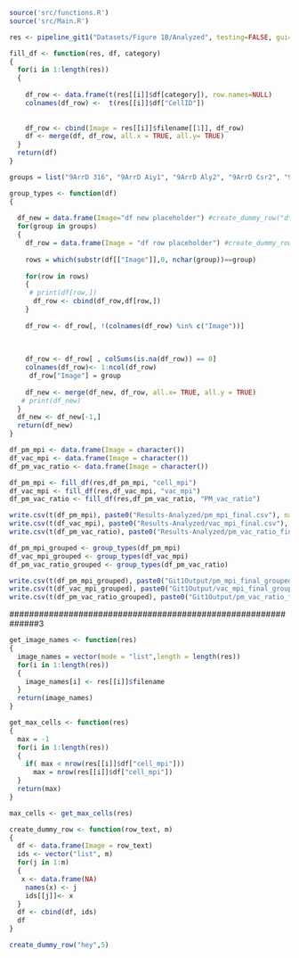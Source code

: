 
```r
source('src/functions.R')
source('src/Main.R')
```


```r
res <- pipeline_git1("Datasets/Figure 1B/Analyzed", testing=FALSE, gui=FALSE, progress=NULL)
```

```r
fill_df <- function(res, df, category)
{
  for(i in 1:length(res))
  {
    
    df_row <- data.frame(t(res[[i]]$df[category]), row.names=NULL)
    colnames(df_row) <-  t(res[[i]]$df["CellID"])
    
    
    df_row <- cbind(Image = res[[i]]$filename[[1]], df_row)
    df <- merge(df, df_row, all.x = TRUE, all.y= TRUE)
  }
  return(df)
}
```



```r
groups = list("9ArrD 316", "9ArrD Aiy1", "9ArrD Aly2", "9ArrD Csr2", "9ArrD Ecm21", "9ArrD Ldb19", "9ArrD Rod1", "9ArrD Rog3", "9ArrD Ylr392c", "9ArrDYgr068c", "WT 316")
```



```r
group_types <- function(df)
{
    
  df_new = data.frame(Image="df new placeholder") #create_dummy_row("df new placeholder", get_max_cells(res))
  for(group in groups)
  {
    df_row = data.frame(Image = "df row placeholder") #create_dummy_row("df row placeholder", get_max_cells(res))
    
    rows = which(substr(df[["Image"]],0, nchar(group))==group)
  
    for(row in rows)
    {
     # print(df[row,])
      df_row <- cbind(df_row,df[row,])
    }
    
    df_row <- df_row[, !(colnames(df_row) %in% c("Image"))]
    
    
   
    df_row <- df_row[ , colSums(is.na(df_row)) == 0]
    colnames(df_row)<- 1:ncol(df_row)
     df_row["Image"] = group
      
    df_new <- merge(df_new, df_row, all.x= TRUE, all.y = TRUE)
   # print(df_new)
  }
  df_new <- df_new[-1,]
  return(df_new)
}
```

```r
df_pm_mpi <- data.frame(Image = character())
df_vac_mpi <- data.frame(Image = character())
df_pm_vac_ratio <- data.frame(Image = character())

```







```r
df_pm_mpi <- fill_df(res,df_pm_mpi, "cell_mpi")
df_vac_mpi <- fill_df(res,df_vac_mpi, "vac_mpi")
df_pm_vac_ratio <- fill_df(res,df_pm_vac_ratio, "PM_vac_ratio")
```

```r

write.csv(t(df_pm_mpi), paste0("Results-Analyzed/pm_mpi_final.csv"), na = "", row.names = FALSE)
write.csv(t(df_vac_mpi), paste0("Results-Analyzed/vac_mpi_final.csv"), na = "", row.names = FALSE)
write.csv(t(df_pm_vac_ratio), paste0("Results-Analyzed/pm_vac_ratio_final.csv"), na = "", row.names = FALSE)

```


```r
df_pm_mpi_grouped <- group_types(df_pm_mpi)
df_vac_mpi_grouped <- group_types(df_vac_mpi)
df_pm_vac_ratio_grouped <- group_types(df_pm_vac_ratio)
```



```r

write.csv(t(df_pm_mpi_grouped), paste0("Git1Output/pm_mpi_final_grouped.csv"), na = "", row.names = FALSE)
write.csv(t(df_vac_mpi_grouped), paste0("Git1Output/vac_mpi_final_grouped.csv"), na = "", row.names = FALSE)
write.csv(t(df_pm_vac_ratio_grouped), paste0("Git1Output/pm_vac_ratio_final_grouped.csv"), na = "", row.names = FALSE)


```







##############################################################3



```r
get_image_names <- function(res)
{
  image_names = vector(mode = "list",length = length(res))
  for(i in 1:length(res))
  {
    image_names[i] <- res[[i]]$filename
  }
  return(image_names)
}
```




```r
get_max_cells <- function(res)
{
  max = -1
  for(i in 1:length(res))
  {
    if( max < nrow(res[[i]]$df["cell_mpi"]))
      max = nrow(res[[i]]$df["cell_mpi"])
  }
  return(max)
}

```


```r
max_cells <- get_max_cells(res)

```

```r
create_dummy_row <- function(row_text, m)
{
  df <- data.frame(Image = row_text)
  ids <- vector("list", m)
  for(j in 1:m)
  {
   x <- data.frame(NA)
    names(x) <- j
    ids[[j]]<- x
  }
  df <- cbind(df, ids)
  df
}
```


```r
create_dummy_row("hey",5)
```

